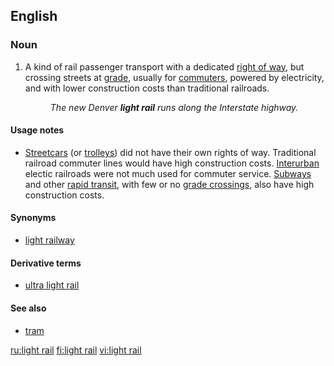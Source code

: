 {{wikipedia|Light rail}}
==English==

===Noun===
{{en-noun|head=[[light]] [[rail]]}}

# {{US|transport}} A kind of rail passenger transport with a dedicated [[right of way]], but crossing streets at [[grade]], usually for [[commuters]], powered by electricity, and with lower construction costs than traditional railroads.
#: ''The new Denver '''light rail''' runs along the Interstate highway.''

====Usage notes====
* [[streetcars|Streetcars]] (or [[trolleys]]) did not have their own rights of way. Traditional railroad commuter lines would have high construction costs. [[interurban|Interurban]] electic railroads were not much used for commuter service. [[subway|Subways]] and other [[rapid transit]], with few or no [[grade crossings]], also have high construction costs.

====Synonyms====
* [[light railway]] {{British}}

====Derivative terms====
* [[ultra light rail]]

====See also====
* [[tram]]

[[ru:light rail]]
[[fi:light rail]]
[[vi:light rail]]